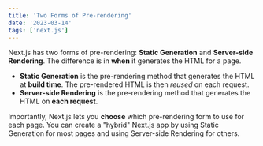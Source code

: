```yaml
---
title: 'Two Forms of Pre-rendering'
date: '2023-03-14'
tags: ['next.js']
---
```


<CustomImage src="https://raw.githubusercontent.com/TrevorWhitsey/MdxFiles/main/images/cube.png" alt="Cube" />

Next.js has two forms of pre-rendering: **Static Generation** and **Server-side Rendering**. The difference is in **when** it generates the HTML for a page.

- **Static Generation** is the pre-rendering method that generates the HTML at **build time**. The pre-rendered HTML is then _reused_ on each request.
- **Server-side Rendering** is the pre-rendering method that generates the HTML on **each request**.

Importantly, Next.js lets you **choose** which pre-rendering form to use for each page. You can create a "hybrid" Next.js app by using Static Generation for most pages and using Server-side Rendering for others.
